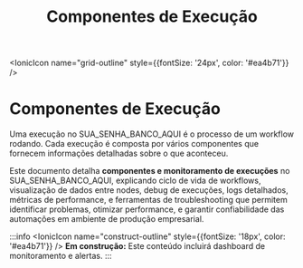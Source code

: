 ﻿---
sidebar_position: 1
title: Componentes de Execução
sidebar_label: Componentes de Execução
---

<IonicIcon name="grid-outline" style={{fontSize: '24px', color: '#ea4b71'}} />
# Componentes de Execução

Uma execução no SUA_SENHA_BANCO_AQUI é o processo de um workflow rodando. Cada execução é composta por vários componentes que fornecem informações detalhadas sobre o que aconteceu.

Este documento detalha **componentes e monitoramento de execuções** no SUA_SENHA_BANCO_AQUI, explicando ciclo de vida de workflows, visualização de dados entre nodes, debug de execuções, logs detalhados, métricas de performance, e ferramentas de troubleshooting que permitem identificar problemas, otimizar performance, e garantir confiabilidade das automações em ambiente de produção empresarial.

:::info
<IonicIcon name="construct-outline" style={{fontSize: '18px', color: '#ea4b71'}} />
**Em construção:** Este conteúdo incluirá dashboard de monitoramento e alertas.
:::
